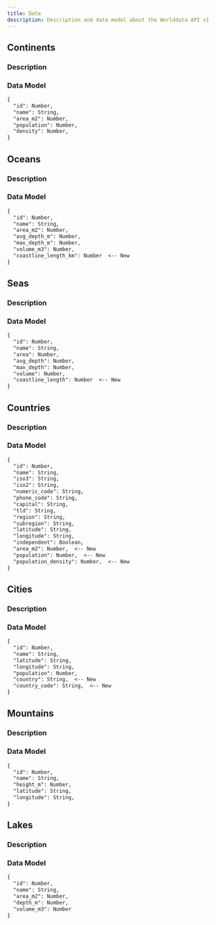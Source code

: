 ```yaml
---
title: Data
description: Description and data model about the Worlddata API v1
---
```



## Continents

### Description

### Data Model

```md filename="Version: V2"
{
  "id": Number,
  "name": String,
  "area_m2": Number,
  "population": Number,
  "density": Number,
}
```

## Oceans

### Description

### Data Model

```md filename="Version: V2"
{
  "id": Number,
  "name": String,
  "area_m2": Number,
  "avg_depth_m": Number,
  "max_depth_m": Number,
  "volume_m3": Number,
  "coastline_length_km": Number  <-- New
}
```

## Seas

### Description

### Data Model

```md filename="Version: V2"
{
  "id": Number,
  "name": String,
  "area": Number,
  "avg_depth": Number,
  "max_depth": Number,
  "volume": Number,
  "coastline_length": Number  <-- New
}
```

## Countries

### Description

### Data Model

```md filename="Version: V2"
{
  "id": Number,
  "name": String,
  "iso3": String,
  "iso2": String,
  "numeric_code": String,
  "phone_code": String,
  "capital": String,
  "tld": String,
  "region": String,
  "subregion": String,
  "latitude": String,
  "longitude": String,
  "independent": Boolean,
  "area_m2": Number,  <-- New
  "population": Number,  <-- New
  "population_density": Number,  <-- New
}
```

## Cities

### Description

### Data Model

```md filename="Version: V2"
{
  "id": Number,
  "name": String,
  "latitude": String,
  "longitude": String,
  "population": Number,
  "country": String,  <-- New
  "country_code": String,  <-- New
}
```

## Mountains

### Description

### Data Model

```md filename="Version: V2"
{
  "id": Number,
  "name": String,
  "height_m": Number,
  "latitude": String,
  "longitude": String,
}
```

## Lakes

### Description

### Data Model

```md filename="Version: V2"
{
  "id": Number,
  "name": String,
  "area_m2": Number,
  "depth_m": Number,
  "volume_m3": Number
}
```
